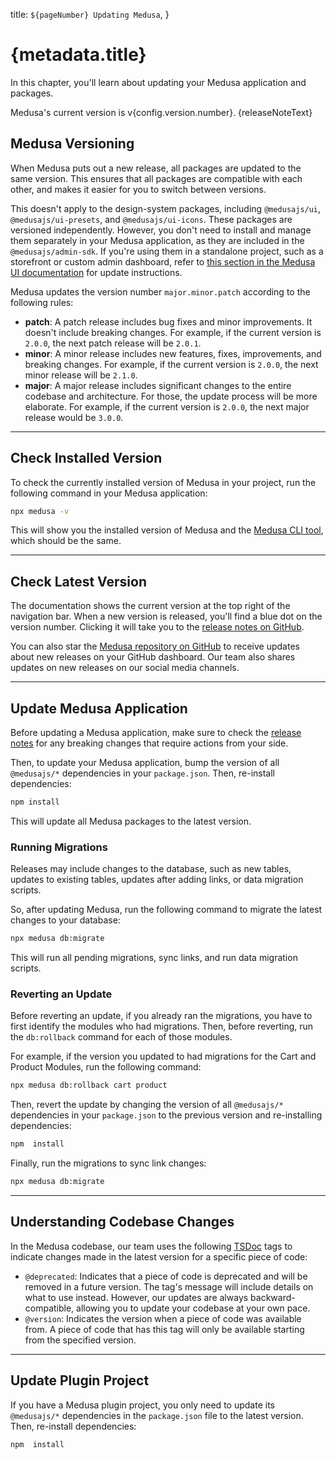 
  title: `${pageNumber} Updating Medusa`,
}

# {metadata.title}

In this chapter, you'll learn about updating your Medusa application and packages.


<Note type="soon" title="Tip">

Medusa's current version is v{config.version.number}. {releaseNoteText}

</Note>

## Medusa Versioning

When Medusa puts out a new release, all packages are updated to the same version. This ensures that all packages are compatible with each other, and makes it easier for you to switch between versions.

<Note>

This doesn't apply to the design-system packages, including `@medusajs/ui`, `@medusajs/ui-presets`, and `@medusajs/ui-icons`. These packages are versioned independently. However, you don't need to install and manage them separately in your Medusa application, as they are included in the `@medusajs/admin-sdk`. If you're using them in a standalone project, such as a storefront or custom admin dashboard, refer to [this section in the Medusa UI documentation](!ui!/installation/standalone-project#updating-ui-packages) for update instructions.

</Note>

Medusa updates the version number `major.minor.patch` according to the following rules:

- **patch**: A patch release includes bug fixes and minor improvements. It doesn't include breaking changes. For example, if the current version is `2.0.0`, the next patch release will be `2.0.1`.
- **minor**: A minor release includes new features, fixes, improvements, and breaking changes. For example, if the current version is `2.0.0`, the next minor release will be `2.1.0`.
- **major**: A major release includes significant changes to the entire codebase and architecture. For those, the update process will be more elaborate. For example, if the current version is `2.0.0`, the next major release would be `3.0.0`.

---

## Check Installed Version

To check the currently installed version of Medusa in your project, run the following command in your Medusa application:

```bash
npx medusa -v
```

This will show you the installed version of Medusa and the [Medusa CLI tool](!resources!/medusa-cli), which should be the same.

---

## Check Latest Version

The documentation shows the current version at the top right of the navigation bar. When a new version is released, you'll find a blue dot on the version number. Clicking it will take you to the [release notes on GitHub](https://github.com/medusajs/medusa/releases).

You can also star the [Medusa repository on GitHub](https://github.com/medusajs/medusa) to receive updates about new releases on your GitHub dashboard. Our team also shares updates on new releases on our social media channels.

---

## Update Medusa Application

Before updating a Medusa application, make sure to check the [release notes](https://github.com/medusajs/medusa/releases) for any breaking changes that require actions from your side.

Then, to update your Medusa application, bump the version of all `@medusajs/*` dependencies in your `package.json`. Then, re-install dependencies:

```bash npm2yarn
npm install
```

This will update all Medusa packages to the latest version.

### Running Migrations

Releases may include changes to the database, such as new tables, updates to existing tables, updates after adding links, or data migration scripts.

So, after updating Medusa, run the following command to migrate the latest changes to your database:

```bash
npx medusa db:migrate
```

This will run all pending migrations, sync links, and run data migration scripts.

### Reverting an Update

Before reverting an update, if you already ran the migrations, you have to first identify the modules who had migrations. Then, before reverting, run the `db:rollback` command for each of those modules.

For example, if the version you updated to had migrations for the Cart and Product Modules, run the following command:

```bash
npx medusa db:rollback cart product
```

Then, revert the update by changing the version of all `@medusajs/*` dependencies in your `package.json` to the previous version and re-installing dependencies:

```bash npm2yarn
npm  install
```

Finally, run the migrations to sync link changes:

```bash
npx medusa db:migrate
```

---

## Understanding Codebase Changes

In the Medusa codebase, our team uses the following [TSDoc](https://tsdoc.org/) tags to indicate changes made in the latest version for a specific piece of code:

- `@deprecated`: Indicates that a piece of code is deprecated and will be removed in a future version. The tag's message will include details on what to use instead. However, our updates are always backward-compatible, allowing you to update your codebase at your own pace.
- `@version`: Indicates the version when a piece of code was available from. A piece of code that has this tag will only be available starting from the specified version.

---

## Update Plugin Project

If you have a Medusa plugin project, you only need to update its `@medusajs/*` dependencies in the `package.json` file to the latest version. Then, re-install dependencies:

```bash npm2yarn
npm  install
```

